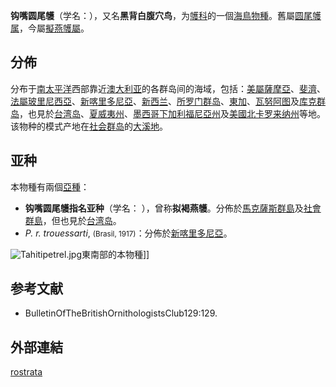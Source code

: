 {{Speciesbox
 | image = Tahitipetrel1.jpg
 | status = NT
 | status_system = IUCN3.1
 | status_ref = <ref name="IUCN">{{IUCN|id=22697925 |title=''Pseudobulweria rostrata'' |assessor=BirdLife International |assessor-link=BirdLife International |version=2013.2 |year=2012 |accessdate=26 November 2013}}</ref>
 | genus = Pseudobulweria
 | species = rostrata
 | authority = ({{tsl|en|Titian Peale|提夏安·皮爾}}, 1848){{r|id1313}}
 | synonyms_ref = 
 | synonyms = 
}}

'''钩嘴圆尾鹱'''（学名：{{lang|la|''Pseudobulweria rostrata''}}），又名'''黑背白腹穴鸟'''，为[[鹱科|鹱科]]的一個[[海鳥|海鳥]][[物種|物種]]。舊屬[[圆尾鹱属|圆尾鹱属]]{{r|id1313}}，今屬[[擬燕鹱屬|擬燕鹱屬]]{{r|IUCN}}。

==分佈==
分布于[[南太平洋|南太平洋]]西部靠近[[澳大利亚|澳大利亚]]的各群岛间的海域，包括：[[美屬薩摩亞|美屬薩摩亞]]、[[斐濟|斐濟]]、[[法屬玻里尼西亞|法屬玻里尼西亞]]、[[新喀里多尼亞|新喀里多尼亞]]、[[新西兰|新西兰]]、[[所罗门群岛|所罗门群岛]]、[[東加|東加]]、[[瓦努阿图|瓦努阿图]]及[[库克群岛|库克群岛]]，也見於[[台湾岛|台湾岛]]、[[夏威夷州|夏威夷州]]、[[墨西哥|墨西哥]][[下加利福尼亞州|下加利福尼亞州]]及[[美國|美國]][[北卡罗来纳州|北卡罗来纳州]]等地。该物种的模式产地在[[社会群岛|社会群岛]]的[[大溪地|大溪地]]{{r|id1313}}。

== 亚种 ==
本物種有兩個[[亞種|亞種]]：
* '''钩嘴圆尾鹱指名亚种'''（学名：{{lang|la|''Pseudobulweria rostrata rostrata''}} {{small|({{tsl|en|Titian Peale|}}, 1848)}}），曾称'''拟褐燕鹱'''。分佈於[[馬克薩斯群島|馬克薩斯群島]]及[[社會群島|社會群島]]，但也見於[[台湾岛|台湾岛]]{{r|id1314}}。
* ''P. r. trouessarti'', <small>(Brasil, 1917)</small>：分佈於[[新喀里多尼亞|新喀里多尼亞]]。

[[Image:Tahitipetrel.jpg|thumb]]東南部的本物種]]

== 参考文献 ==
{{reflist|refs=
<ref name='id1313'>{{cite web| url =http://www.bioinfo.cn/db05/BjdwSpecies.php?action=view&id=1313| title =钩嘴圆尾鹱| work =《中国动物物种编目数据库》| publisher =中国科学院微生物研究所| author =中国科学院动物研究所| accessdate =2009-04-04| deadurl =yes| archiveurl =https://web.archive.org/web/20131203122335/http://www.bioinfo.cn/db05/BjdwSpecies.php?action=view&id=1313 | archivedate =2013-12-03}}</ref>
<ref name='id1314'>{{cite web| url =http://www.bioinfo.cn/db05/BjdwSpecies.php?action=view&id=1314| title =钩嘴圆尾鹱指名亚种| work =《中国动物物种编目数据库》| publisher =中国科学院微生物研究所| author =中国科学院动物研究所| accessdate =2009-04-04| deadurl =yes| archiveurl =https://web.archive.org/web/20160305035118/http://www.bioinfo.cn/db05/BjdwSpecies.php?action=view&id=1314| archivedate =2016-03-05}}</ref>
}}
* BulletinOfTheBritishOrnithologistsClub129:129.

==外部連結==
{{Taxonbar|from=Q276202}}
[[Category:擬燕鸌屬|rostrata]]
{{鸟类小作品}}
